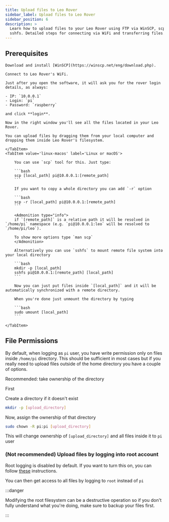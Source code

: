 ```yaml
---
title: Upload files to Leo Rover
sidebar_label: Upload files to Leo Rover
sidebar_position: 6
description: >
  Learn how to upload files to your Leo Rover using FTP via WinSCP, scp, or
  sshfs. Detailed steps for connecting via WiFi and transferring files.
---
```



## Prerequisites

<LinkButton docId="leo-rover/guides/ssh" />

<Tabs groupId='OS'>
    <TabItem value='windows' label='Windows'>

    Download and install [WinSCP](https://winscp.net/eng/download.php).

    Connect to Leo Rover's WiFi.

    Just after you open the software, it will ask you for the rover login details, as always:

    - IP: `10.0.0.1`
    - Login: `pi`
    - Password: `raspberry`

    and click **login**.

    Now in the right window you'll see all the files located in your Leo Rover.

    You can upload files by dragging them from your local computer and dropping them inside Leo Rover's filesystem.

    </TabItem>
    <TabItem value='linux-macos' label='Linux or macOS'>

        You can use `scp` tool for this. Just type:

        ```bash
        scp [local_path] pi@10.0.0.1:[remote_path]
        ```

        If you want to copy a whole directory you can add `-r` option

        ```bash
        scp -r [local_path] pi@10.0.0.1:[remote_path]
        ```

        <Admonition type="info">
        if `[remote_path]` is a relative path it will be resolved in `/home/pi` namespace (e.g. `pi@10.0.0.1:leo` will be resolved to `/home/pi/leo`).

        To show more options type `man scp`
        </Admonition>

        Alternatively you can use `sshfs` to mount remote file system into your local directory

        ```bash
        mkdir -p [local_path]
        sshfs pi@10.0.0.1:[remote_path] [local_path]
        ```

        Now you can just put files inside `[local_path]` and it will be automatically synchronized with a remote directory.

        When you're done just unmount the directory by typing

        ```bash
        sudo umount [local_path]
        ```

    </TabItem>

</Tabs>

## File Permissions

By default, when logging as `pi` user, you have write permission only on files
inside `/home/pi` directory. This should be sufficient in most cases but if you
really need to upload files outside of the home directory you have a couple of
options.

Recommended: take ownership of the directory

First

<LinkButton docId="leo-rover/guides/ssh" />

Create a directory if it doesn't exist

```bash
mkdir -p [upload_directory]
```

Now, assign the ownership of that directory

```bash
sudo chown -R pi:pi [upload_directory]
```

This will change ownership of `[upload_directory]` and all files inside it to
`pi` user

### (Not recommended) Upload files by logging into root account

Root logging is disabled by default. If you want to turn this on, you can follow
[these](https://raspberrypi.stackexchange.com/a/48061) instructions.

You can then get access to all files by logging to `root` instead of `pi`

:::danger

Modifying the root filesystem can be a destructive operation so if you don't
fully understand what you're doing, make sure to backup your files first.

:::
